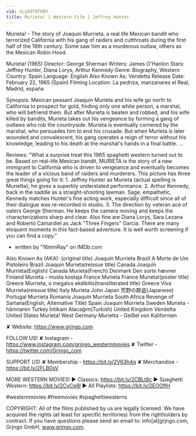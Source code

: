 ```yaml
---
vid: nLyA9TNfKNY
title: Murieta! | Western Film | Jeffrey Hunter
---
```


Murieta! - The story of Joaquin Murrieta, a real life Mexican bandit who terrorized California with his gang of raiders and cutthroats during the first half of the 19th century. Some saw him as a murderous outlaw, others as the Mexican Robin Hood.

Murieta! (1965)
Director: George Sherman
Writers: James O'Hanlon
Stars: Jeffrey Hunter, Diana Lorys, Arthur Kennedy
Genre: Biography, Western
Country: Spain
Language: English
Also Known As: Vendetta
Release Date: February 22, 1965 (Spain)
Filming Location: La pedriza, manzanares el Real, Madrid, españa

Synopsis:
Mexican peasant Joaquin Murieta and his wife go north to California to prospect for gold, finding only one white person, a marshal, who will befriend them. But after Murieta is beaten and robbed, and his wife killed by bandits, Murieta takes out his vengeance by forming a gang of outlaws who rob the countryside. Murieta is eventually cornered by the marshal, who persuades him to end his crusade. But when Murieta is later wounded and convalescent, his gang operates a reign of terror without his knowledge, leading to his death at the marshal's hands in a final battle. ...

Reviews:
"What a surprise treat this 1965 spaghetti western turned out to be. Based on real-life Mexican bandit, MURIETA is the story of a new immigrant to California who is driven to vengeance and eventually becomes the leader of a vicious band of raiders and murderers. This picture has three great things going for it: 1. Jeffrey Hunter as Murieta (actual spelling is Murietta); he gives a superbly understated performance. 2. Arthur Kennedy, back in the saddle as a straight-shooting lawman. Sage, empathetic, Kennedy matches Hunter's fine acting work, especially difficult since all of their dialogue was re-recorded in studio. 3. The direction by veteran ace of oaters George Sherman. He keeps the camera moving and keeps the characterizations sharp and clear. Also fine are Diana Lorys, Sara Lezana and Roberto Camardiel as Jack "Three Fingers" Garcia. There are many eloquent moments in this fact-based adventure. It is well worth screening if you can find a copy."
- written by "16mmRay" on IMDb.com

Also Known As (AKA):
(original title) Joaquín Murrieta
Brazil A Morte de Um Pistoleiro
Brazil Joaquin Murieta(reissue title)
Canada Joaquín Murrieta(English)
Canada Murieta(French)
Denmark Den sorte hævner
Finland Murieta - musta kostaja
France Murieta
France Murieta!(poster title)
Greece Murrieta, o megalos ekdikitis(transliterated title)
Greece Viva Murrieta(reissue title)
Italy Murieta John
Japan 荒野の群盗(Japanese)
Portugal Murrieta
Romania Joaquín Murrieta
South Africa Revenge of Sartana(English, Alternative Title)
Spain Joaquín Murrieta
Sweden Murieta - hämnaren
Turkey İntikam Alacağım(Turkish)
United Kingdom Vendetta
United States Murieta!
West Germany Murietta - Geißel von Kalifornien

✘ Website: https://www.grjngo.com

FOLLOW US!
✘ Instagram - https://www.instagram.com/grjngo_westernmovies
✘ Twitter - https://twitter.com/Grjngo_com

SUPPORT US!
✘ Membership - https://bit.ly/2V63h4q
✘ Merchandise - https://bit.ly/2FLB0sV

MORE WESTERN MOVIES! 
► Classics: https://bit.ly/2CBLt8c 
► Spaghetti Western: https://bit.ly/2CyCe8I 
► All Playlists: https://bit.ly/2EOOfIH 

#westernmovies #freemovies #spaghettiwesterns

COPYRIGHT: All of the films published by us are legally licensed. We have acquired the rights (at least for specific territories) from the rightholders by contract. If you have questions please send an email to: info[at]grjngo.com, Grjngo GmbH, www.grjngo.com.